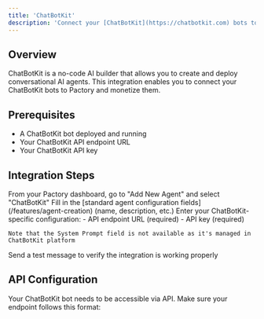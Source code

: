 ```yaml
---
title: 'ChatBotKit'
description: 'Connect your [ChatBotKit](https://chatbotkit.com) bots to Pactory'
---
```


## Overview

ChatBotKit is a no-code AI builder that allows you to create and deploy conversational AI agents. This integration enables you to connect your ChatBotKit bots to Pactory and monetize them.

## Prerequisites

- A ChatBotKit bot deployed and running
- Your ChatBotKit API endpoint URL
- Your ChatBotKit API key

## Integration Steps

<Steps>
  <Step title="Access Integration">
    From your Pactory dashboard, go to "Add New Agent" and select "ChatBotKit"
  </Step>
  <Step title="Configure Basic Settings">
    Fill in the [standard agent configuration fields](/features/agent-creation) (name, description, etc.)
  </Step>
  <Step title="Configure Integration">
    Enter your ChatBotKit-specific configuration:
    - API endpoint URL (required)
    - API key (required)

    Note that the System Prompt field is not available as it's managed in ChatBotKit platform
  </Step>
  <Step title="Test Connection">
    Send a test message to verify the integration is working properly
  </Step>
</Steps>

## API Configuration

Your ChatBotKit bot needs to be accessible via API. Make sure your endpoint follows this format:
